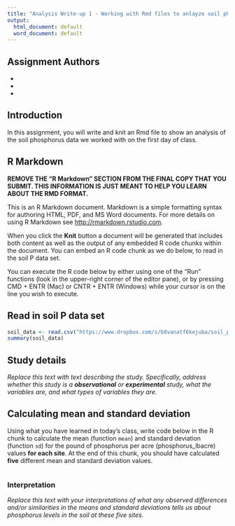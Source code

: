 ```yaml
---
title: "Analysis Write-up 1 - Working with Rmd files to anlayze soil phosphorus data"
output:
  html_document: default
  word_document: default
---
```


## Assignment Authors

<!--- 
Write each group members name below next to one of the * signs.
--->

* 
* 
* 

## Introduction

In this assignment, you will write and knit an Rmd file to show an analysis of the soil phosphorus data we worked with on the first day of class.

## R Markdown

**REMOVE THE "R Markdown" SECTION FROM THE FINAL COPY THAT YOU SUBMIT. THIS INFORMATION IS JUST MEANT TO HELP YOU LEARN ABOUT THE RMD FORMAT.**

This is an R Markdown document. Markdown is a simple formatting syntax for authoring HTML, PDF, and MS Word documents. For more details on using R Markdown see <http://rmarkdown.rstudio.com>.

When you click the **Knit** button a document will be generated that includes both content as well as the output of any embedded R code chunks within the document. You can embed an R code chunk as we do below, to read in the soil P data set.

You can execute the R code below by either using one of the "Run" functions (look in the upper-right corner of the editor pane), or by pressing CMD + ENTR (Mac) or CNTR + ENTR (Windows) while your cursor is on the line you wish to execute.


## Read in soil P data set

```r
soil_data <- read.csv("https://www.dropbox.com/s/b8vanatf6kejuba/soil_p_data.csv?dl=1")
summary(soil_data)
```

## Study details

*Replace this text with text describing the study. Specifically, address whether this study is a **observational** or **experimental** study, what the variables are, and what types of variables they are.*


## Calculating mean and standard deviation

Using what you have learned in today's class, write code below in the R chunk to calculate the mean (function `mean`) and standard deviation (function `sd`) for the pound of phosphorus per acre (phosphorus_lbacre) values **for each site**. 
At the end of this chunk, you should have calculated **five** different mean and standard deviation values.

```r

```


### Interpretation

*Replace this text with your interpretations of what any observed differences and/or similarities in the means and standard deviations tells us about phosphorus levels in the soil at these five sites.*